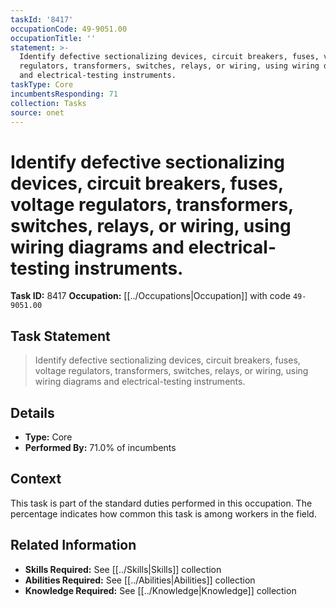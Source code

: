 ```yaml
---
taskId: '8417'
occupationCode: 49-9051.00
occupationTitle: ''
statement: >-
  Identify defective sectionalizing devices, circuit breakers, fuses, voltage
  regulators, transformers, switches, relays, or wiring, using wiring diagrams
  and electrical-testing instruments.
taskType: Core
incumbentsResponding: 71
collection: Tasks
source: onet
---
```

# Identify defective sectionalizing devices, circuit breakers, fuses, voltage regulators, transformers, switches, relays, or wiring, using wiring diagrams and electrical-testing instruments.

**Task ID:** 8417
**Occupation:** [[../Occupations|Occupation]] with code `49-9051.00`

## Task Statement

> Identify defective sectionalizing devices, circuit breakers, fuses, voltage regulators, transformers, switches, relays, or wiring, using wiring diagrams and electrical-testing instruments.

## Details

- **Type:** Core
- **Performed By:** 71.0% of incumbents

## Context

This task is part of the standard duties performed in this occupation. The percentage indicates how common this task is among workers in the field.

## Related Information

- **Skills Required:** See [[../Skills|Skills]] collection
- **Abilities Required:** See [[../Abilities|Abilities]] collection
- **Knowledge Required:** See [[../Knowledge|Knowledge]] collection
